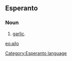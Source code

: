==Esperanto==
===Noun===
# [[garlic]].

[[eo:ajlo]]
[[Category:Esperanto language]]
{{Universala Vortaro}}